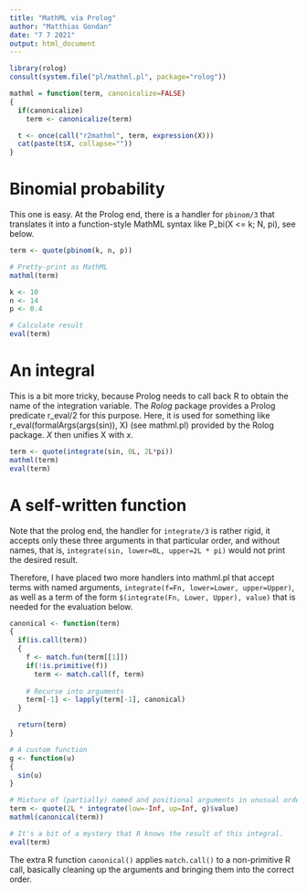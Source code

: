 ---
title: "MathML via Prolog"
author: "Matthias Gondan"
date: "7 7 2021"
output: html_document
---

```{r}
library(rolog)
consult(system.file("pl/mathml.pl", package="rolog"))

mathml = function(term, canonicalize=FALSE)
{
  if(canonicalize)
    term <- canonicalize(term)

  t <- once(call("r2mathml", term, expression(X)))
  cat(paste(t$X, collapse=""))
}
```

# Binomial probability

This one is easy. At the Prolog end, there is a handler for `pbinom/3` that
translates it into a function-style MathML syntax like P_bi(X <= k; N, pi), see
below.

```{r, results="asis"}
term <- quote(pbinom(k, n, p))

# Pretty-print as MathML
mathml(term)

k <- 10
n <- 14
p <- 0.4

# Calculate result
eval(term)
```

# An integral

This is a bit more tricky, because Prolog needs to call back R to obtain the 
name of the integration variable. The _Rolog_ package provides a Prolog
predicate r_eval/2 for this purpose. Here, it is used for something like
r_eval(formalArgs(args(sin)), X) (see mathml.pl) provided by the Rolog package.
_X_ then unifies X with $x$.

```{r, results='asis'}
term <- quote(integrate(sin, 0L, 2L*pi))
mathml(term)
eval(term)
```

# A self-written function

Note that the prolog end, the handler for `integrate/3` is rather rigid, it
accepts only these three arguments in that particular order, and without names,
that is, `integrate(sin, lower=0L, upper=2L * pi)` would not print the desired
result.

Therefore, I have placed two more handlers into mathml.pl that accept terms with
named arguments, `integrate(f=Fn, lower=Lower, upper=Upper)`, as well as a term
of the form `$(integrate(Fn, Lower, Upper), value)` that is needed for the
evaluation below.

```{r, results='asis'}
canonical <- function(term)
{
  if(is.call(term))
  {
    f <- match.fun(term[[1]])
    if(!is.primitive(f))
      term <- match.call(f, term)
    
    # Recurse into arguments
    term[-1] <- lapply(term[-1], canonical)
  }

  return(term)
}

# A custom function
g <- function(u)
{
  sin(u)
}

# Mixture of (partially) named and positional arguments in unusual order
term <- quote(2L * integrate(low=-Inf, up=Inf, g)$value)
mathml(canonical(term))

# It's a bit of a mystery that R knows the result of this integral.
eval(term)
```

The extra R function `canonical()` applies `match.call()` to a non-primitive R
call, basically cleaning up the arguments and bringing them into the correct
order.